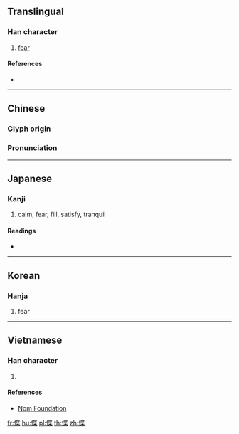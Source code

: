 {{character info/new}}
==Translingual==

===Han character===
{{Han char|rn=61|rad=心|as=09|sn=12|four=94094|canj=PPTD|ids=⿰忄枼}}

# [[fear]]

====References====
* {{Han ref|kx=0392.290|dkj=10861|dj=0728.130|hdz=42326.040|uh=60F5|ud=24821|bh=D944|bd=55620}}

----

==Chinese==
{{zh-forms}}

===Glyph origin===
{{Han etym}}

===Pronunciation===
{{zh-pron
|m=dié
|c=dip6
|mc=y
|oc=y
|cat=
}}

----

==Japanese==

===Kanji===
{{ja-kanji|grade=|rs=心09}}

# calm, fear, fill, satisfy, tranquil

====Readings====
* {{ja-readings|on=[[ちょう]] (chō), [[じょう]] (jō), [[きょう]] (kyō)|kun=[[やすらか]] (yasuraka)}}

----

==Korean==

===Hanja===
{{ko-hanja|hangeul=접|rv=jeop|mr=chŏp|y=cep}}

# fear

----

==Vietnamese==

===Han character===
{{vi-readings|rs=心09|hanviet=đẹp}}

# {{defn|lang=vi|sort=心09}}

====References====
* [http://nomfoundation.org/common/nom_details.php?codepoint=60f5 Nom Foundation]

[[fr:惵]]
[[hu:惵]]
[[pl:惵]]
[[th:惵]]
[[zh:惵]]